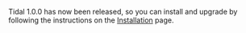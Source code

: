 Tidal 1.0.0 has now been released, so you can install and upgrade by following the instructions on the [[Installation]] page.